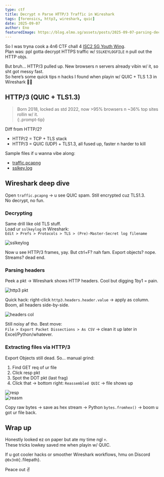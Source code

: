 ```yaml
---
type: ctf
title: Decrypt n Parse HTTP/3 Traffic in Wireshark
tags: [forensics, http3, wireshark, quic]
date: 2025-09-07
author: Eno
featuredImage: https://blog.elmo.sg/assets/posts/2025-09-07-parsing-decrypted-quic-traffic-in-wireshark/tlskeylogfile.png
---
```


So I was tryna cook a 4n6 CTF chall 4 [ISC2 SG Youth Wing](https://www.isc2chapter.sg/youth-wing).  
Plan was: ppl gotta decrypt HTTPS traffic w/ `SSLKEYLOGFILE` n pull out the HTTP objs.  

But bruh… HTTP/3 pulled up. New browsers n servers already vibin w/ it, so sht got messy fast.  
So here’s some quick tips n hacks I found when playin w/ QUIC + TLS 1.3 in Wireshark 🕵️‍♂️  

## HTTP/3 (QUIC + TLS1.3)  

> Born 2018, locked as std 2022, now >95% browsers n ~36% top sites rollin w/ it.  
{:.prompt-tip}  

Diff from HTTP/2?  
- HTTP/2 = TCP + TLS stack  
- HTTP/3 = QUIC (UDP) + TLS1.3, all fused up, faster n harder to kill  

Sample files if u wanna vibe along:  
- [traffic.pcapng](https://blog.elmo.sg/assets/posts/2025-09-07-parsing-decrypted-quic-traffic-in-wireshark/traffic.pcapng)  
- [sslkey.log](https://blog.elmo.sg/assets/posts/2025-09-07-parsing-decrypted-quic-traffic-in-wireshark/sslkey.log)  

## Wireshark deep dive  

Open `traffic.pcapng` → u see QUIC spam. Still encrypted cuz TLS1.3.  
No decrypt, no fun.  

### Decrypting  

Same drill like old TLS stuff.  
Load ur `sslkeylog` in Wireshark:  
`Edit > Prefs > Protocols > TLS > (Pre)-Master-Secret log filename`  

![sslkeylog](https://blog.elmo.sg/assets/posts/2025-09-07-parsing-decrypted-quic-traffic-in-wireshark/tlskeylogfile.png)  

Now u see HTTP/3 frames, yay. But ctrl+F? nah fam. Export objects? nope. Streams? dead end.  

### Parsing headers  

Peek a pkt → Wireshark shows HTTP headers. Cool but digging 1by1 = pain.  

![http3 pkt](https://blog.elmo.sg/assets/posts/2025-09-07-parsing-decrypted-quic-traffic-in-wireshark/decrypted_http3_packet.png)  

Quick hack: right-click `http3.headers.header.value` → apply as column.  
Boom, all headers side-by-side.  

![headers col](https://blog.elmo.sg/assets/posts/2025-09-07-parsing-decrypted-quic-traffic-in-wireshark/getting_the_response_file.png) 

Still noisy af tho. Best move:  
`File > Export Packet Dissections > As CSV` → clean it up later in Excel/Python/whatever.  

### Extracting files via HTTP/3  

Export Objects still dead. So… manual grind:  

1. Find GET req of ur file  
2. Click resp pkt  
3. Spot the DOT pkt (last frag)  
4. Click that → bottom right: `Reassembled QUIC` → file shows up  

![resp](https://blog.elmo.sg/assets/posts/2025-09-07-parsing-decrypted-quic-traffic-in-wireshark/identifying_the_response.png)  
![reasm](https://blog.elmo.sg/assets/posts/2025-09-07-parsing-decrypted-quic-traffic-in-wireshark/getting_the_response_file.png)  

Copy raw bytes → save as hex stream → Python `bytes.fromhex()` → boom u got ur file back.  

## Wrap up  

Honestly looked ez on paper but ate my time ngl 💀.  
These tricks lowkey saved me when playin w/ QUIC.  

If u got cooler hacks or smoother Wireshark workflows, hmu on Discord `@0x3n0`{:.filepath}.  

Peace out ✌️
